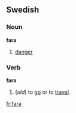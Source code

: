 ==Swedish==
===Noun===
'''fara'''
#[[danger]]

===Verb===
'''fara'''
#(''old'') to [[go]] or to [[travel]].

[[fr:fara]]